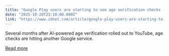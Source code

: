 ```yaml
---
title: "Google Play users are starting to see age verification checks - here's how it works"
date: "2025-10-28T23:10:00.000Z"
link: "https://www.zdnet.com/article/google-play-users-are-starting-to-see-age-verification-checks-heres-how-it-works/"
---
```


Several months after AI-powered age verification rolled out to YouTube, age checks are hitting another Google service.

[Read more](https://www.zdnet.com/article/google-play-users-are-starting-to-see-age-verification-checks-heres-how-it-works/)
